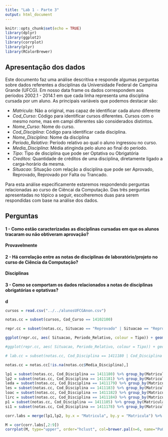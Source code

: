 ```yaml
---
title: "Lab 1 - Parte 3"
output: html_document
---
```


```r
knitr::opts_chunk$set(echo = TRUE)
library(dplyr)
library(ggplot2)
library(corrplot)
library(plyr)
library(RColorBrewer)
```

## Apresentação dos dados

Este documento faz uma análise descritiva e responde algumas perguntas sobre dados referentes a disciplinas da Universidade Federal de Campina Grande (UFCG). Em nosso data frame os dados correspondem aos períodos 2002.1 - 2014.1 em que cada linha representa uma disciplina cursada por um aluno. As principais variáveis que podemos destacar são:

* *Matricula*: Não a original, mas capaz de identificar cada aluno diferente
* *Cod_Curso*: Código para identificar cursos diferentes. Cursos com o mesmo nome, mas em campi diferentes são considerados distintos.
* *Nome_Curso*: Nome do curso.
* *Cod_Disciplina*: Código para identificar cada disciplina.
* *Nome_Disciplina*: Nome da disciplina
* *Periodo_Relativo*: Período relativo ao qual o aluno ingressou no curso.
* *Media_Disciplina*: Média atinginda pelo aluno ao final do período.
* *Tipo*: Tipo de disciplina que pode ser Optativa ou Obrigatória
* *Creditos*: Quantidade de créditos de uma disciplina, diretamente ligado a carga-horário da mesma.
* *Situacao*: Situação com relação a disciplina que pode ser Aprovado, Reprovado, Reprovado por Falta ou Trancado.

Para esta análise especificamente estaremos respondendo perguntas relacionadas ao curso de Ciêncai da Computação. Das três perguntas apresentadas no tópico a seguir, escolheremos duas para serem respondidas com base na análise dos dados.

## Perguntas

#### 1 - Como estão caracterizadas as disciplinas cursadas em que os alunos tracaram ou não obtiveram aprovação?

**Provavelmente **

#### 2 - Há correlação entre as notas de disciplinas de laboratório/projeto no curso de Ciência da Computação?

**Disciplinas **

#### 3 - Como se comportam os dados relacionados a notas de disciplinas obrigatórias e optativas?

**d**
```r
cursos = read.csv("../../alunosUFCGAnon.csv")
```

```r
notas.cc = subset(cursos, Cod_Curso == 14102100)

repr.cc = subset(notas.cc, Situacao == "Reprovado" | Situacao == "Reprovado por Falta" | Situacao == "Trancado")

ggplot(repr.cc, aes( Situacao, Periodo_Relativo, colour = Tipo)) + geom_boxplot() + facet_grid(Creditos ~ Tipo) + coord_flip()

#ggplot(repr.cc, aes( Situacao, Periodo_Relativo, colour = Tipo)) + geom_point(position = position_jitter(width = .4, height = 0.4), alpha = 0.2) + facet_grid(Creditos ~ Tipo) + coord_flip() 

```


```r
# lab.cc = subset(notas.cc, Cod_Disciplina == 1411180 | Cod_Disciplina == 1411181 | Cod_Disciplina == 1411179 | Cod_Disciplina == 1411183 | Cod_Disciplina == 1411182 | Cod_Disciplina == 1411184 | Cod_Disciplina == 1411185 | Cod_Disciplina == 1411178)

notas.cc = notas.cc[!is.na(notas.cc$Media_Disciplina),]

lp1 = subset(notas.cc, Cod_Disciplina == 1411180) %>% group_by(Matricula) %>% top_n(1, Media_Disciplina) %>% subset(select = c("Matricula", "Media_Disciplina")) %>% rename(c("Media_Disciplina"="lp1"))
lp2 = subset(notas.cc, Cod_Disciplina == 1411181) %>% group_by(Matricula) %>% top_n(1, Media_Disciplina) %>% subset(select = c("Matricula", "Media_Disciplina")) %>% rename(c("Media_Disciplina"="lp2"))
leda = subset(notas.cc, Cod_Disciplina == 1411179) %>% group_by(Matricula) %>% top_n(1, Media_Disciplina) %>% subset(select = c("Matricula", "Media_Disciplina")) %>% rename(c("Media_Disciplina"="leda"))
les = subset(notas.cc, Cod_Disciplina == 1411183) %>% group_by(Matricula) %>% top_n(1, Media_Disciplina) %>% subset(select = c("Matricula", "Media_Disciplina")) %>% rename(c("Media_Disciplina"="les"))
loac = subset(notas.cc, Cod_Disciplina == 1411182) %>% group_by(Matricula) %>% top_n(1, Media_Disciplina) %>% subset(select = c("Matricula", "Media_Disciplina")) %>% rename(c("Media_Disciplina"="loac"))
lirc = subset(notas.cc, Cod_Disciplina == 1411184) %>% group_by(Matricula) %>% top_n(1, Media_Disciplina) %>% subset(select = c("Matricula", "Media_Disciplina")) %>% rename(c("Media_Disciplina"="lirc"))
p1 = subset(notas.cc, Cod_Disciplina == 1411185) %>% group_by(Matricula) %>% top_n(1, Media_Disciplina) %>% subset(select = c("Matricula", "Media_Disciplina")) %>% rename(c("Media_Disciplina"="p1"))
si1 = subset(notas.cc, Cod_Disciplina == 1411178) %>% group_by(Matricula) %>% top_n(1, Media_Disciplina) %>% subset(select = c("Matricula", "Media_Disciplina")) %>% rename(c("Media_Disciplina"="si1"))

corr.labs = merge(lp1,lp2, by.x = "Matricula", by.y = "Matricula") %>% merge(leda, by.x = "Matricula", by.y = "Matricula") %>% merge(les, by.x = "Matricula", by.y = "Matricula") %>% merge(loac, by.x = "Matricula", by.y = "Matricula") %>% merge(lirc, by.x = "Matricula", by.y = "Matricula") %>% merge(p1, by.x = "Matricula", by.y = "Matricula")  %>% merge(si1, by.x = "Matricula", by.y = "Matricula") 

M = cor(corr.labs[,2:9])
corrplot(M, type="upper", order="hclust", col=brewer.pal(n=6, name="PuOr"), addCoef.col = "black", tl.col="black", tl.srt=45, )

```
